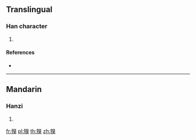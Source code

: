 ==Translingual==

===Han character===
{{Han char|rn=93|rad=牛|as=09|sn=13|four=26534|canj=HQBUK}}

# {{defn|Han|sort=牛09}}

====References====
* {{Han ref|kx=0703.040|dkj=20093|dj=1116.040|hdz=31815.110|uh=7291|ud=29329|bh=DEA7|bd=56999}}

----

==Mandarin==

===Hanzi===
{{cmn-hanzi|pin=[[jú]] ([[ju2]])|wg=chü<sup>2</sup>}}

# {{defn|lang=cmn|sort=牛09}}

[[fr:犑]]
[[pl:犑]]
[[th:犑]]
[[zh:犑]]